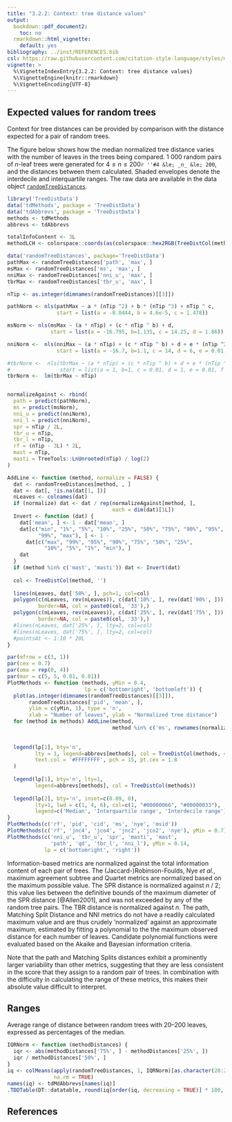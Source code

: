 ```yaml
---
title: "3.2.2: Context: tree distance values"
output: 
  bookdown::pdf_document2:
    toc: no
  rmarkdown::html_vignette:
    default: yes
bibliography: ../inst/REFERENCES.bib
csl: https://raw.githubusercontent.com/citation-style-language/styles/master/apa-old-doi-prefix.csl
vignette: >
  %\VignetteIndexEntry{3.2.2: Context: tree distance values}
  %\VignetteEngine{knitr::rmarkdown}
  %\VignetteEncoding{UTF-8}
---
```


## Expected values for random trees

Context for tree distances can be provided by comparison with the
distance expected for a pair of random trees. 

The figure below shows how the median normalized tree distance varies with the 
number of leaves in the trees being compared.
1&nbsp;000 random pairs of _n_-leaf trees were generated for
$4 \leq n \leq 200$`r ''#4 &le; _n_ &le; 200`,
and the distances between them calculated.
Shaded envelopes denote the interdecile and interquartile ranges.
The raw data are available in the data object [`randomTreeDistances`](../reference/randomTreeDistances.html).

```R
library('TreeDistData')
data('tdMethods', package = 'TreeDistData')
data('tdAbbrevs', package = 'TreeDistData')
methods <- tdMethods
abbrevs <- tdAbbrevs

totalInfoContent <- 3L
methodLCH <- colorspace::coords(as(colorspace::hex2RGB(TreeDistCol(methods)), 'polarLUV'))

data('randomTreeDistances', package='TreeDistData')
pathMax <- randomTreeDistances['path', 'max', ]
msMax <- randomTreeDistances['ms', 'max', ]
nniMax <- randomTreeDistances['nni_u', 'max', ]
tbrMax <- randomTreeDistances['tbr_u', 'max', ]

nTip <- as.integer(dimnames(randomTreeDistances)[[3]])

pathNorm <- nls(pathMax ~ a * (nTip ^2) + b * (nTip ^3) + nTip ^ c,
                start = list(a = -0.0444, b = 4.6e-5, c = 1.478))

msNorm <- nls(msMax ~ (a * nTip) + (c * nTip ^ b) + d,
              start = list(a = -16.795, b=1.135, c = 14.25, d = 1.86))

nniNorm <-  nls(nniMax ~ (a * nTip) + (c * nTip ^ b) + d + e * (nTip ^2) + f * (nTip ^3),
                start = list(a = -16.7, b=1.1, c = 14, d = 6, e = 0.01, f = 0.01))

#tbrNorm <-  nls(tbrMax ~ (a * nTip) + (c * nTip ^ b) + d + e * (nTip ^2) + f * (nTip ^3),
#                start = list(a = 1, b=1, c = 0.01, d = 1, e = 0.01, f = 0.01))
tbrNorm <-  lm(tbrMax ~ nTip)


normalizeAgainst <- rbind(
  path = predict(pathNorm),
  ms = predict(msNorm),
  nni_u = predict(nniNorm),
  nni_l = predict(nniNorm),
  spr = nTip / 2L,
  tbr_u = nTip,
  tbr_l = nTip,
  rf = (nTip - 3L) * 2L,
  mast = nTip,
  masti = TreeTools::LnUnrooted(nTip) / log(2)
)

AddLine <- function (method, normalize = FALSE) {
  dat <- randomTreeDistances[method, , ]
  dat <- dat[, !is.na(dat[1, ])]
  nLeaves <- colnames(dat)
  if (normalize) dat <- dat / rep(normalizeAgainst[method, ], 
                                  each = dim(dat)[1L])
  Invert <- function (dat) {
    dat['mean', ] <- 1 - dat['mean', ]
    dat[c("min", "1%", "5%", "10%", "25%", "50%", "75%", "90%", "95%", 
          "99%", "max"), ] <- 1 - 
      dat[c("max", "99%", "95%", "90%", "75%", "50%", "25%", 
            "10%", "5%", "1%", "min"), ]
    dat
  }
  if (method %in% c('mast', 'masti')) dat <- Invert(dat)
  
  col <- TreeDistCol(method, '')
  
  lines(nLeaves, dat['50%', ], pch=1, col=col)
  polygon(c(nLeaves, rev(nLeaves)), c(dat['10%', ], rev(dat['90%', ])),
          border=NA, col = paste0(col, '33'),)
  polygon(c(nLeaves, rev(nLeaves)), c(dat['25%', ], rev(dat['75%', ])),
          border=NA, col = paste0(col, '33'),)
  #lines(nLeaves, dat['25%', ], lty=2, col=col)
  #lines(nLeaves, dat['75%', ], lty=2, col=col)
  #pointsAt <- 1:10 * 20L
}
```

```R
par(mfrow = c(3, 1))
par(cex = 0.7)
par(oma = rep(0, 4))
par(mar = c(5, 5, 0.01, 0.01))
PlotMethods <- function (methods, yMin = 0.4,
                         lp = c('bottomright', 'bottomleft')) {
  plot(as.integer(dimnames(randomTreeDistances)[[3]]),
       randomTreeDistances['pid', 'mean', ],
       ylim = c(yMin, 1), type = 'n',
       xlab = "Number of leaves", ylab = "Normalized tree distance")
  for (method in methods) AddLine(method, 
                                  method %in% c('ms', rownames(normalizeAgainst)))
  
  
  legend(lp[1], bty='n',
         lty = 1, legend=abbrevs[methods], col = TreeDistCol(methods, 44),
         text.col = '#FFFFFFFF', pch = 15, pt.cex = 1.8
  )
  
  legend(lp[1], bty='n', lty=1, 
         legend=abbrevs[methods], col = TreeDistCol(methods))
  
  legend(lp[2], bty='n', inset=c(0.09, 0),
         lty=1, lwd = c(1, 4, 6), col=c(1, "#00000066", "#00000033"),
         legend=c('Median', 'Interquartile range', 'Interdecile range'))
}
PlotMethods(c('rf', 'pid', 'cid', 'ms', 'nye', 'msid'))
PlotMethods(c('rf', 'jnc4', 'jco4', 'jnc2', 'jco2', 'nye'), yMin = 0.7)
PlotMethods(c('nni_u', 'tbr_u', 'spr', 'masti', 'mast',
              'path', 'qd', 'tbr_l', 'nni_l'), yMin = 0.14, 
            lp = c('bottomright', 'right'))
```


Information-based metrics are normalized against the total information content 
of each pair of trees. 
The (Jaccard-)Robinson-Foulds, Nye _et al._, maximum agreement subtree and 
Quartet metrics are normalized based on the maximum possible value. 
The SPR distance is normalized against _n_ / 2; this value lies between the 
definitive bounds of the maximum diameter of the SPR distance [@Allen2001],
and was not exceeded by any of the random tree pairs.  The TBR distance is 
normalized against _n_.
The path, Matching Split Distance and NNI metrics do not have a readily
calculated maximum value and are thus crudely 'normalized' against an
approximate maximum, estimated by fitting a polynomial to the the maximum 
observed distance for each number of leaves.  Candidate polynomial functions
were evaluated based on the Akaike and Bayesian information criteria.

Note that the path and Matching Splits distances exhibit a prominently larger 
variability than other metrics, suggesting that they are less consistent in the
score that they assign to a random pair of trees.  In combination with the 
difficulty in calculating the range of these metrics, this makes their 
absolute value difficult to interpret.

## Ranges

Average range of distance between random trees with 20&ndash;200 leaves, 
expressed as percentages of the median.

```R
IQRNorm <- function (methodDistances) {
  iqr <- abs(methodDistances['75%', ] - methodDistances['25%', ])
  iqr / methodDistances['50%', ]
}
iq <- colMeans(apply(randomTreeDistances, 1, IQRNorm)[as.character(20:200), ], 
               na.rm = TRUE)
names(iq) <- tdMdAbbrevs[names(iq)]
.TDDTable(DT::datatable, round(iq[order(iq, decreasing = TRUE)] * 100, 1))
```

## References
